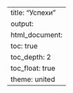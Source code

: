 ---
title: "Успехи"
output: 
  html_document:
    toc: true
    toc_depth: 2
    toc_float: true
    theme: united
---